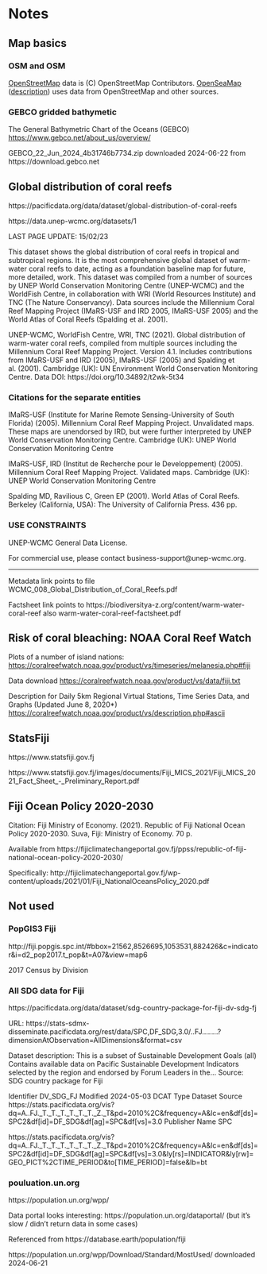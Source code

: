 # Notes


## Map basics

### OSM and OSM

[OpenStreetMap](https://www.openstreetmap.org/) data is (C) OpenStreetMap Contributors. [OpenSeaMap](https://map.openseamap.org) ([description](https://map.openseamap.org/legend.php?lang=en&page=help-website)) uses data from OpenStreetMap and other sources.


### GEBCO gridded bathymetic

The General Bathymetric Chart of the Oceans (GEBCO) <https://www.gebco.net/about_us/overview/>

GEBCO_22_Jun_2024_4b31746b7734.zip downloaded 2024-06-22 from https://download.gebco.net


## Global distribution of coral reefs

https://pacificdata.org/data/dataset/global-distribution-of-coral-reefs

https://data.unep-wcmc.org/datasets/1

LAST PAGE UPDATE: 15/02/23

This dataset shows the global distribution of coral reefs in tropical and subtropical regions. It is the most comprehensive global dataset of warm-water coral reefs to date, acting as a foundation baseline map for future, more detailed, work. This dataset was compiled from a number of sources by UNEP World Conservation Monitoring Centre (UNEP-WCMC) and the WorldFish Centre, in collaboration with WRI (World Resources Institute) and TNC (The Nature Conservancy). Data sources include the Millennium Coral Reef Mapping Project (IMaRS-USF and IRD 2005, IMaRS-USF 2005) and the World Atlas of Coral Reefs (Spalding et al. 2001).

UNEP-WCMC, WorldFish Centre, WRI, TNC (2021). Global distribution of warm-water coral reefs, compiled from multiple sources including the Millennium Coral Reef Mapping Project. Version 4.1. Includes contributions from IMaRS-USF and IRD (2005), IMaRS-USF (2005) and Spalding et al. (2001). Cambridge (UK): UN Environment World Conservation Monitoring Centre. Data DOI: https://doi.org/10.34892/t2wk-5t34

### Citations for the separate entities

IMaRS-USF (Institute for Marine Remote Sensing-University of South Florida) (2005). Millennium Coral Reef Mapping Project. Unvalidated maps. These maps are unendorsed by IRD, but were further interpreted by UNEP World Conservation Monitoring Centre. Cambridge (UK): UNEP World Conservation Monitoring Centre

IMaRS-USF, IRD (Institut de Recherche pour le Developpement) (2005). Millennium Coral Reef Mapping Project. Validated maps. Cambridge (UK): UNEP World Conservation Monitoring Centre

Spalding MD, Ravilious C, Green EP (2001). World Atlas of Coral Reefs. Berkeley (California, USA): The University of California Press. 436 pp.

### USE CONSTRAINTS

UNEP-WCMC General Data License.

For commercial use, please contact business-support@unep-wcmc.org.

----

Metadata link points to file WCMC_008_Global_Distribution_of_Coral_Reefs.pdf

Factsheet link points to https://biodiversitya-z.org/content/warm-water-coral-reef also warm-water-coral-reef-factsheet.pdf


## Risk of coral bleaching: NOAA Coral Reef Watch

Plots of a number of island nations: <https://coralreefwatch.noaa.gov/product/vs/timeseries/melanesia.php#fiji>

Data download <https://coralreefwatch.noaa.gov/product/vs/data/fiji.txt>

Description for Daily 5km Regional Virtual Stations, Time Series Data, and Graphs (Updated June 8, 2020*) <https://coralreefwatch.noaa.gov/product/vs/description.php#ascii>


## StatsFiji

https://www.statsfiji.gov.fj

https://www.statsfiji.gov.fj/images/documents/Fiji_MICS_2021/Fiji_MICS_2021_Fact_Sheet_-_Preliminary_Report.pdf


## Fiji Ocean Policy 2020-2030

Citation: Fiji Ministry of Economy. (2021). Republic of Fiji National Ocean Policy 2020-2030. Suva, Fiji: Ministry of Economy. 70 p.

Available from https://fijiclimatechangeportal.gov.fj/ppss/republic-of-fiji-national-ocean-policy-2020-2030/

Specifically: http://fijiclimatechangeportal.gov.fj/wp-content/uploads/2021/01/Fiji_NationalOceansPolicy_2020.pdf


## Not used

### PopGIS3 Fiji

http://fiji.popgis.spc.int/#bbox=21562,8526695,1053531,882426&c=indicator&i=d2_pop2017.t_pop&t=A07&view=map6

2017 Census by Division


### All SDG data for Fiji

https://pacificdata.org/data/dataset/sdg-country-package-for-fiji-dv-sdg-fj

URL: https://stats-sdmx-disseminate.pacificdata.org/rest/data/SPC,DF_SDG,3.0/..FJ........?dimensionAtObservation=AllDimensions&format=csv

Dataset description:
This is a subset of Sustainable Development Goals (all) Contains available data on Pacific Sustainable Development Indicators selected by the region and endorsed by Forum Leaders in the...
Source: SDG country package for Fiji


Identifier	DV_SDG_FJ
Modified	2024-05-03
DCAT Type	Dataset
Source	https://stats.pacificdata.org/vis?dq=A..FJ._T._T._T._T._T._T._Z._T&pd=2010%2C&frequency=A&lc=en&df[ds]=SPC2&df[id]=DF_SDG&df[ag]=SPC&df[vs]=3.0
Publisher Name	SPC

https://stats.pacificdata.org/vis?dq=A..FJ._T._T._T._T._T._T._Z._T&pd=2010%2C&frequency=A&lc=en&df[ds]=SPC2&df[id]=DF_SDG&df[ag]=SPC&df[vs]=3.0&ly[rs]=INDICATOR&ly[rw]=GEO_PICT%2CTIME_PERIOD&to[TIME_PERIOD]=false&lb=bt


### pouluation.un.org

https://population.un.org/wpp/

Data portal looks interesting: https://population.un.org/dataportal/ (but it's slow / didn't return data in some cases)

Referenced from https://database.earth/population/fiji

https://population.un.org/wpp/Download/Standard/MostUsed/ downloaded 2024-06-21

<br>
